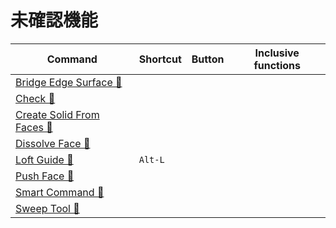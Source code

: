 # 未確認機能

| Command                                                            | Shortcut | Button | Inclusive functions |
| ------------------------------------------------------------------ | -------- | ------ | ------------------- |
| [Bridge Edge Surface 🚧](unspecified/bridge-edge-surface)         |          |        |                     |
| [Check 🚧](unspecified/check)                                     |          |        |                     |
| [Create Solid From Faces 🚧](unspecified/create-solid-from-faces) |          |        |                     |
| [Dissolve Face 🚧](unspecified/dissolve-face)                     |          |        |                     |
| [Loft Guide 🚧](unspecified/loft-guide)                           | `Alt-L`  |        |                     |
| [Push Face 🚧](unspecified/push-face)                             |          |        |                     |
| [Smart Command 🚧](unspecified/smart-command)                     |          |        |                     |
| [Sweep Tool 🚧](unspecified/sweep-tool)                           |          |        |                     |

